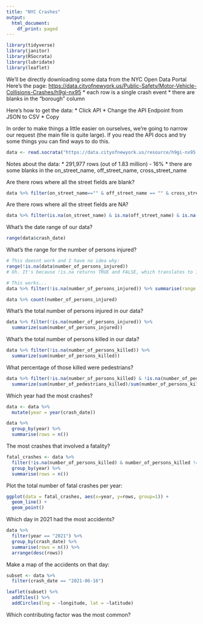 ```yaml
---
title: "NYC Crashes"
output:
  html_document:
    df_print: paged
---
```

```r
library(tidyverse)
library(janitor)
library(RSocrata)
library(lubridate)
library(leaflet)
```


We'll be directly downloading some data from the NYC Open Data Portal
Here's the page: [https://data.cityofnewyork.us/Public-Safety/Motor-Vehicle-Collisions-Crashes/h9gi-nx95](https://data.cityofnewyork.us/Public-Safety/Motor-Vehicle-Collisions-Crashes/h9gi-nx95)
* each row is a single crash event
* there are blanks in the "borough" column

Here's how to get the data:
* Click API
* Change the API Endpoint from JSON to CSV
* Copy

In order to make things a little easier on ourselves, we're going to narrow our request (the main file is quite large). If you read the API docs and try some things you can find ways to do this.



```r
data <- read.socrata("https://data.cityofnewyork.us/resource/h9gi-nx95.csv?borough=MANHATTAN")
```

Notes about the data: 
* 291,977 rows (out of 1.83 million) - 16%
* there are some blanks in the on_street_name, off_street_name, cross_street_name

Are there rows where all the street fields are blank? 
```r
data %>% filter(on_street_name=="" & off_street_name == "" & cross_street_name == "")
```

Are there rows where all the street fields are NA? 
```r
data %>% filter(is.na(on_street_name) & is.na(off_street_name) & is.na(cross_street_name))
```

What's the date range of our data? 
```r
range(data$crash_date)
```

What's the range for the number of persons injured? 
```r
# This doesnt work and I have no idea why:
range(!is.na(data$number_of_persons_injured))
# Oh. It's because !is.na returns TRUE and FALSE, which translates to 1 and 0. The summarise() function handles the results of is.na differently.

# This works...
data %>% filter(!is.na(number_of_persons_injured)) %>% summarise(range = range(number_of_persons_injured))

data %>% count(number_of_persons_injured)
```

What's the total number of persons injured in our data? 
```r
data %>% filter(!is.na(number_of_persons_injured)) %>%
  summarize(sum(number_of_persons_injured))
```


What's the total number of persons killed in our data? 
```r
data %>% filter(!is.na(number_of_persons_killed)) %>%
  summarize(sum(number_of_persons_killed))
```


What percentage of those killed were pedestrians? 
```r
data %>% filter(!is.na(number_of_persons_killed) & !is.na(number_of_pedestrians_killed)) %>%
  summarize(sum(number_of_pedestrians_killed)/sum(number_of_persons_killed))
```


Which year had the most crashes?
```r
data <- data %>%
  mutate(year = year(crash_date))

data %>%
  group_by(year) %>%
  summarise(rows = n())
```

The most crashes that involved a fatality?
```r
fatal_crashes <- data %>%
  filter(!is.na(number_of_persons_killed) & number_of_persons_killed != 0) %>%
  group_by(year) %>%
  summarise(rows = n())
```


Plot the total number of fatal crashes per year:
```r
ggplot(data = fatal_crashes, aes(x=year, y=rows, group=1)) +
  geom_line() +
  geom_point()
```


Which day in 2021 had the most accidents? 
```r
data %>%
  filter(year == "2021") %>%
  group_by(crash_date) %>%
  summarise(rows = n()) %>%
  arrange(desc(rows))
```


Make a map of the accidents on that day: 
```r
subset <- data %>%
  filter(crash_date == "2021-06-16")

leaflet(subset) %>%
  addTiles() %>%
  addCircles(lng = ~longitude, lat = ~latitude)
```


Which contributing factor was the most common? 
```r

```
